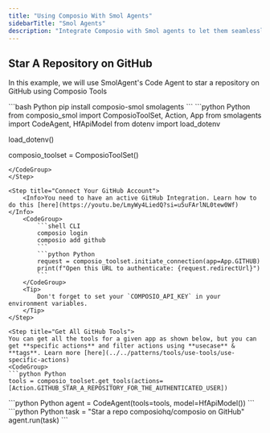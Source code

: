 ```yaml
---
title: "Using Composio With Smol Agents"
sidebarTitle: "Smol Agents"
description: "Integrate Composio with Smol agents to let them seamlessly interact with external apps"
---
```


## Star A Repository on GitHub
In this example, we will use SmolAgent's Code Agent to star a repository on GitHub using Composio Tools

<Steps>
<Step title="Install Packages">
<CodeGroup>
```bash Python
pip install composio-smol smolagents
```
</CodeGroup>
</Step>
<Step title="Import Libraries & Initialize ComposioToolSet">
<CodeGroup>
```python Python
from composio_smol import ComposioToolSet, Action, App
from smolagents import CodeAgent, HfApiModel
from dotenv import load_dotenv

load_dotenv()

composio_toolset = ComposioToolSet()
```
</CodeGroup>
</Step>

<Step title="Connect Your GitHub Account">
    <Info>You need to have an active GitHub Integration. Learn how to do this [here](https://youtu.be/LmyWy4LiedQ?si=u5uFArlNL0tew0Wf)</Info>
    <CodeGroup>
        ```shell CLI
        composio login
        composio add github
        ```
        ```python Python
        request = composio_toolset.initiate_connection(app=App.GITHUB)
        print(f"Open this URL to authenticate: {request.redirectUrl}")
        ```
    </CodeGroup>
    <Tip>
        Don't forget to set your `COMPOSIO_API_KEY` in your environment variables.
    </Tip>
</Step>

<Step title="Get All GitHub Tools">
You can get all the tools for a given app as shown below, but you can get **specific actions** and filter actions using **usecase** & **tags**. Learn more [here](../../patterns/tools/use-tools/use-specific-actions)
<CodeGroup>
```python Python
tools = composio_toolset.get_tools(actions=[Action.GITHUB_STAR_A_REPOSITORY_FOR_THE_AUTHENTICATED_USER])
```
</CodeGroup>

</Step>
<Step title="Define the Agent">
<CodeGroup>
```python Python
agent = CodeAgent(tools=tools, model=HfApiModel())
```
</CodeGroup>
</Step>

<Step title="Execute the Agent">
<CodeGroup>
```python Python
task = "Star a repo composiohq/composio on GitHub"
agent.run(task)
```
</CodeGroup>
</Step>
</Steps>

